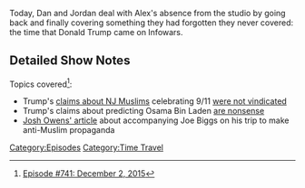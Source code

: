 {{DEFAULTSORT:
    #_EPISODE_0741:December 2, 2015
}}{{Episode
    | title           = December 2, 2015
    | caption         = [https://knowledgefight.libsyn.com/741-december-2-2015 Listen to this episode on Libsyn]
    | episodeNumber   = 741
    | length          = 01:26:56
    | airDate         = October 28, 2022
    | coverageDate    = December 2, 2015
    | episodeType     = [[:Category:Time Travel|Time Travel]]
    | appearance      = [[Donald Trump]]
    | previousEpisode = [[740: August 13, 2003]]
}}

{{Stub}}

Today, Dan and Jordan deal with Alex's absence from the studio by going back and finally covering something they had forgotten they never covered: the time that Donald Trump came on Infowars.

==Detailed Show Notes==

Topics covered<ref>[https://knowledgefight.com/research/2022/10/27/episode-741-december-2-2015 Episode #741: December 2, 2015]</ref>:

*Trump's [https://www.factcheck.org/2016/08/trumps-revised-911-claim/ claims about NJ Muslims] celebrating 9/11 [https://www.washingtonpost.com/news/fact-checker/wp/2015/11/22/donald-trumps-outrageous-claim-that-thousands-of-new-jersey-muslims-celebrated-the-911-attacks/ were not vindicated]
*Trump's claims about predicting Osama Bin Laden [https://www.factcheck.org/2015/12/trumps-bin-laden-prediction/ are nonsense]
*[https://www.nytimes.com/2019/12/05/magazine/alex-jones-infowars.html Josh Owens' article] about accompanying Joe Biggs on his trip to make anti-Muslim propaganda

[[Category:Episodes]]
[[Category:Time Travel]]
